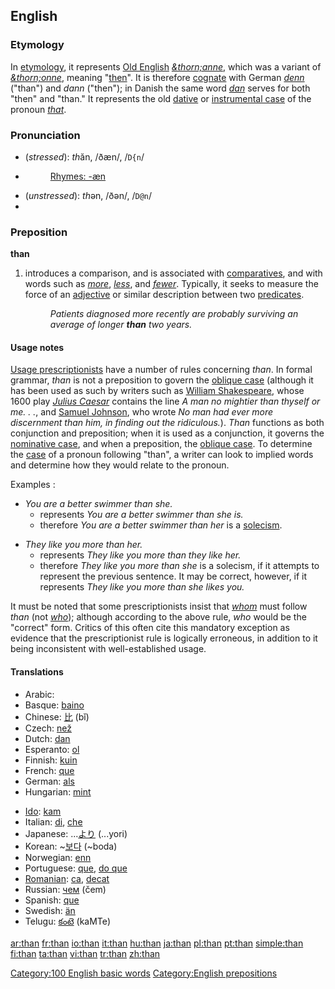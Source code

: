 {{see|thân}}
==English==

{{rank|has|could|our|64|than|some|other|very}}

===Etymology===
In [[etymology]], it represents [[Old English]] ''[[&thorn;anne]]'', which was a variant of ''[[&thorn;onne]]'', meaning "[[then]]". It is therefore [[cognate]] with German ''[[denn]]'' ("than") and ''dann'' ("then"); in Danish the same word ''[[dan]]'' serves for both "then" and "than." It represents the old [[dative case|dative]] or [[instrumental case]] of the pronoun ''[[that]]''.

===Pronunciation===
*(''stressed''): ''th''ăn, /ðæn/, /<tt>D{n</tt>/
*{{audio|en-us-than-stressed.ogg|Audio (US), stressed}}
*:[[Rhymes:English:-æn|Rhymes: -æn]]
*(''unstressed''): ''th''ən, /ðən/, /<tt>D@n</tt>/
*{{audio|en-us-than-unstressed.ogg|Audio (US), unstressed}}

===Preposition===
'''than'''

# introduces a comparison, and is associated with [[comparative]]s, and with words such as ''[[more]]'', ''[[less]]'', and ''[[fewer]]''. Typically, it seeks to measure the force of an [[adjective]] or similar description between two [[predicate]]s.
#: ''Patients diagnosed more recently are probably surviving an average of longer '''than''' two years.''

====Usage notes====
[[w:Prescription (linguistics)|Usage prescriptionists]] have a number of rules concerning ''than''. In formal grammar, ''than'' is not a preposition to govern the [[oblique case]] (although it has been used as such by writers such as [[w:William Shakespeare|William Shakespeare]], whose 1600 play ''[[w:Julius Caesar (play)|Julius Caesar]]'' contains the line ''A man no mightier than thyself or me. . .'', and [[w:Samuel Johnson|Samuel Johnson]], who wrote ''No man had ever more discernment than him, in finding out the ridiculous.'').  ''Than'' functions as both conjunction and preposition; when it is used as a conjunction, it governs the [[nominative case]], and when a preposition, the [[oblique case]].  To determine the [[case]] of a pronoun following "than", a writer can look to implied words and determine how they would relate to the pronoun.

Examples :

* ''You are a better swimmer than she.''
** represents ''You are a better swimmer than she is.''
**therefore ''You are a better swimmer than her'' is a [[solecism]].

* ''They like you more than her.''
** represents ''They like you more than they like her.''
**therefore ''They like you more than she'' is a solecism, if it attempts to represent the previous sentence.  It may be correct, however, if it represents ''They like you more than she likes you.''

It must be noted that some prescriptionists insist that ''[[whom]]'' must follow ''than'' (not ''[[who]]''); although according to the above rule, ''who'' would be the "correct" form. Critics of this often cite this mandatory exception as evidence that the prescriptionist rule is logically erroneous, in addition to it being inconsistent with well-established usage.

====Translations====
{{top}}
*Arabic: {{ARchar|[[من]]}} {{Unicode|(min)}}
*Basque: [[baino]]
*Chinese: [[比]] (bǐ)
*Czech: [[než]]
*Dutch: [[dan]]
*Esperanto: [[ol]]
*Finnish: [[kuin]]
*French: [[que]]
*German: [[als]]
*Hungarian: [[mint#Hungarian|mint]]
{{mid}}
*[[Ido]]: [[kam]]
*Italian: [[di]], [[che]]
*Japanese: ...[[より]] (...yori)
*Korean: ~[[보다]] (~boda)
*Norwegian: [[enn]]
*Portuguese: [[que]], [[do que]]
*[[Romanian]]: [[ca]],  [[decat]]
*Russian: [[чем]] (čem)
*Spanish: [[que]]
*Swedish: [[än]]
*Telugu: [[కంటె]] (kaMTe)
{{bottom}}

[[Category:100 English basic words]]
[[Category:English prepositions]]

[[ar:than]]
[[fr:than]]
[[io:than]]
[[it:than]]
[[hu:than]]
[[ja:than]]
[[pl:than]]
[[pt:than]]
[[simple:than]]
[[fi:than]]
[[ta:than]]
[[vi:than]]
[[tr:than]]
[[zh:than]]